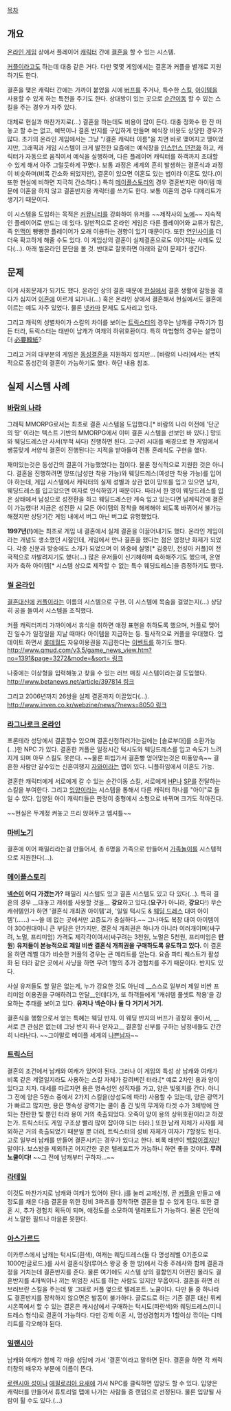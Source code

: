 [[목차]]
== 개요 ==
[[온라인 게임]] 상에서 플레이어 [[캐릭터]] 간에 [[결혼]]을 할 수 있는 시스템.

[[커플]]이라고도 하는데 대충 같은 거다. 다만 몇몇 게임에서는 결혼과 커플을 별개로 지원하기도 한다.

결혼을 맺은 캐릭터 간에는 가까이 붙었을 시에 [[버프]]를 주거나, 특수한 [[스킬]], [[아이템]]을 사용할 수 있게 하는 특전을 주기도 한다. 상대방이 있는 곳으로 [[순간이동]] 할 수 있는 스킬을 주는 경우가 자주 있다.

대체로 현실과 마찬가지로(…) 결혼을 하는데도 비용이 많이 든다. 대충 정화수 한 잔 떠놓고 할 수는 없고, 예복이나 결혼 반지를 구입하게 만들며 예식장 비용도 상당한 경우가 많다. 초기의 온라인 게임에서는 그냥 "/결혼 캐릭터 이름"을 치면 바로 맺어지고 땡이었지만, 그래픽과 게임 시스템이 크게 발전한 요즘에는 예식장을 [[인스턴스 던전]]화 하고, 캐릭터가 자동으로 움직여서 예식을 실행하며, 다른 플레이어 캐릭터를 하객까지 초대할 수 있게 해서 아주 그럴듯하게 꾸몄다. 보통 과정은 세계의 흔히 발생하는 결혼식과 과정이 비슷하며(비록 간소화 되었지만), 결혼이 있으면 이혼도 있는 법이라 이혼도 있다.(이 또한 현실에 비하면 지극히 간소하다.) 특히 [[메이플스토리]]의 경우 결혼반지란 아이템 때문에 이혼을 하지 않고 결혼반지용 캐릭터를 쓰기도 한다. 보통 이혼의 경우 디메리트가 생기기 때문이다.

이 시스템을 도입하는 목적은 [[커뮤니티]]를 강화하여 유저를 ~~제작사의 [[노예]]~~ 지속적인 플레이어로 만드는 데 있다. 일반적으로 온라인 게임은 다른 플레이어와 교류가 많은, 즉 [[인맥]]이 빵빵한 플레이어가 오래 이용하는 경향이 있기 때문이다. 또한 [[연인]]사이를 더더욱 확고하게 해줄 수도 있다. 이 게임상의 결혼이 실제결혼으로도 이어지는 사례도 있다(...). 아래 씰온라인 문단을 볼 것. 반대로 잘못하면 아래와 같이 문제가 생긴다.

== 문제 ==
이게 사회문제가 되기도 했다. 온라인 상의 결혼 때문에 [[현실]]에서 결혼 생활에 갈등을 겪다가 심지어 [[이혼]]에 이르게 되거나(…) 혹은 온라인 상에서 결혼해서 현실에서도 결혼에 이르는 예도 자주 있었다. 물론 [[넷카마]] 문제도 도사리고 있다.

그리고 캐릭의 성별차이가 스킬의 차이를 보이는 [[트릭스터]]의 경우는 남캐를 구하기가 힘든 터라, 트릭스터는 태반이 남캐가 여캐의 하위호환이다. 특히 마법형의 경우는 설명이 더 [[必要韓紙]]?

그리고 거의 대부분의 게임은 [[동성결혼]]을 지원하지 않지만... [바람의 나라]에서는 변칙적으로 동성간의 결혼이 가능하기도 했다. 하단 내용 참조.

== 실제 시스템 사례 ==
=== [[바람의 나라(게임)|바람의 나라]] ===
그래픽 MMORPG로서는 최초로 결혼 시스템을 도입했다.[* 바람의 나라 이전에 '단군의 땅' 이라는 텍스트 기반의 MMORPG에서 이미 결혼 시스템을 선보인 바 있다.] 망또와 웨딩드레스만 사서(무척 싸다) 진행하면 된다. 고구려 시대를 배경으로 한 게임에서 쌩뚱맞게 서양식 결혼이 진행된다는 지적을 받아들여 전통 혼례식도 구현을 했다. 

재미있는것은 동성간의 결혼이 가능했었다는 점이다. 물론 정식적으로 지원한 것은 아니다. 결혼을 진행하려면 망또(남성만 착용 가능)와 웨딩드레스(여성만 착용 가능)를 입어야 하는데, 게임 시스템에서 케릭터의 실제 성별과 상관 없이 망또를 입고 있으면 남자, 웨딩드레스를 입고있으면 여자로 인식하였기 때문이다. 따라서 한 명이 웨딩드레스를 입은 상태에서 남성으로 성전환을 하고 웨딩드레스만 계속 입고 있는다면 남케릭간에 결혼이 가능했다! 지금은 성전환 시 모든 아이템의 장착을 해제해야 되도록 바뀌어서 불가능해졌지만 상당기간 게임 내에서 버그 아닌 버그로 유명했었다.

'''1997년(!)'''에는 최초로 게임 내 결혼에서 실제 결혼을 이끌어내기도 했다. 온라인 게임이라는 개념도 생소했던 시절인데, 게임에서 만나 결혼을 했다는 점은 엄청난 화제가 되었다. 각종 신문과 방송에도 소개가 되었으며 이 와중에 실명[* 김종민, 전성아 커플]이 전국적으로 까발려지기도 했다(...) 많은 유저들이 신기해하며 축하해주기도 했으며, 운영자가 축하 아이템[* 시스템 상으로 제작할 수 없는 특수 웨딩드레스]을 증정하기도 했다.

=== [[씰 온라인]] ===
[[결혼]]대신에 [[커플]]이라는 이름의 시스템으로 구현. 이 시스템에 목숨을 걸었는지(…) 상당히 공을 들여서 시스템을 조직했다.

커플 캐릭터끼리 가까이에서 휴식을 취하면 애정 표현을 취하도록 했으며, 커플로 맺어진 일수가 일정일을 지날 때마다 아이템을 지급하는 등. 필사적으로 커플을 우대했다. 업데이트 하면서 [[롯데월드]] 자유이용권을 지급한다는 [[이벤트]]를 하기도 했다. [[http://www.qmud.com/v3.5/game_news_view.htm?no=1391&page=3272&mode=&sort= 링크]]

나중에는 이상형을 입력해놓고 찾을 수 있는 러브 매칭 시스템이라는걸 도입했다. [[http://www.betanews.net/article/397814 링크]]

그리고 2006년까지 26쌍을 실제 결혼까지 이끌었다(…). [[http://www.inven.co.kr/webzine/news/?news=8050 링크]]

=== [[라그나로크 온라인]] ===
프론테라 성당에서 결혼할수 있으며 결혼신청하러가는길에는 [솔로부대]를 소환가능(...)한 NPC 가 있다. 결혼한 커플은 일정시간 턱시도와 웨딩드레스를 입고 속도가 느려지게 되며 아무 스킬도 못쓴다. ~~물론 피빕가서 결혼빵 얻어맞는것은 미풍양속~~ 결혼한 사람만 갈수있는 신혼여행지 [[하와이|자와이]]라는 맵이 있다. 니플하임에서 이혼도 가능.

결혼한 캐릭터에게 서로에게 갈 수 있는 순간이동 스킬, 서로에게 [[HP]]나 [[SP]]를 전달하는 스킬을 부여한다. 그리고 [[입양]]이라는 시스템을 통해서 다른 캐릭터 하나를 "아이"로 들일 수 있다. 입양된 아이 캐릭터들은 판정이 중형에서 소형으로 바뀌며 크기도 작아진다.

~~현실은 두계정 켜놓고 프리 앉혀두고 엠셔틀~~

=== [[마비노기]] ===
결혼에 이어 패밀리라는걸 만들어서, 총 6명을 가족으로 만들어서 [[가족놀이]]를 시스템적으로 지원한다(…).

=== [[메이플스토리]] === 
'''[[넥슨]]이 어디 가겠는가?''' 패밀리 시스템도 있고 결혼 시스템도 있고 다 있다(…). 특히 결혼의 경우 __대놓고 캐쉬를 사용할 것을__ '''강요'''하고 있다.('''요구'''가 아니라, '''강요'''다!) 무슨 캐쉬템인가 하면 '결혼식 개최권 아이템'과, '일일 턱시도 & [[웨딩 드레스]] 대여 아이템'(……) ~~쓸 데 없는 곳에서만 고증도가 충실하다.~~ 그나마도 복장 대여 아이템이야 300원대이니 큰 부담은 안가지만, 결혼식 개최권은 하나가 아니라 여러개이며(싸구려, 노멀, 프리미엄) 가격도 제각각이여서(싸구려는 3천원, 노멀은 5천원, 프리미엄은 '''만원''') '''유저들이 본능적으로 제일 비싼 결혼식 개최권을 구매하도록 유도하고 있다.''' 이 결혼을 하면 레벨 대가 비슷한 커플의 경우는 큰 메리트를 얻는다. 요즘 파티 퀘스트가 활성화 된 터라 같은 곳에서 사냥을 하면 무려 1할의 추가 경험치를 주기 때문이다. 반지도 있다.

사실 유저들도 할 말은 없는게, 누가 강요한 것도 아닌데 __스스로 일부러 제일 비싼 프리미엄 이용권을 구매하려고 안달__인데다가, 또 하객들에게 '캐쉬템 풀셋트 착용'을 강요하는 추태를 보이고 있다. '''유저나 넥슨이나 둘 다 거기서 거기.'''

결혼식을 행함으로서 얻는 특혜는 웨딩 반지. 이 웨딩 반지의 버프가 굉장히 좋아서, __서로 큰 관심은 없는데 그냥 반지 하나 얻자고__ 결혼할 신부를 구하는 남정네들도 간간히 나타난다. ~~그야말로 메이플 세계의 [[나쁜남자]]~~

=== [[트릭스터]] ===
결혼의 조건에서 남캐와 여캐가 있어야 된다. 그러나 이 게임의 특성 상 남캐와 여캐가 비록 같은 계열일지라도 사용하는 스킬 자체가 갈려버린 터라.[* 예로 2차인 용과 양이 있다고 치자. 대세를 따르자면 용은 명속성인 성직자를 가고, 양은 빛윗치를 간다. 아니 그 전에 양은 5원소 중에서 2가지 스킬을(상성도에 따라) 사용할 수 있는데, 양은 광역기가 빠르고 많지만, 용은 명속성 광역기는 쿨이 좀 긴 빛의 무게와 타겟 수가 3체밖에 안되는 찬란한 빛 뿐인 터라 용이 거의 축출되었다. 오죽이 양이 용의 상위호환이라고 하겠는가. 트릭스터도 게임 구조상 빨리 많이 잡아야 되는 터라.] 또한 남캐 자체가 사자를 제외하곤 거의 축출되었기 때문일 뿐 더러, 트릭스터의 성비 자체가 여자가 7할정도 된다. 고로 일부러 남캐를 만들어 결혼시키는 경우가 있다고 한다. 비록 태반이 [[백합]]이겠지만 말이다. 보스방을 제외하곤 어지간한 곳은 텔레포트가 가능하니 하면 좋을 것이다. '''무려 노쿨이다!''' ~~그 전에 남캐부터 구하자...~~

=== [[라테일]] ===
이것도 마찬가지로 남캐와 여캐가 있어야 된다. j를 눌러 교제신청, 곧 [[커플]]을 만들고 애정도를 채운 다음 결혼을 위한 장비 3파츠를 장착하면 결혼을 할 수 있게 된다. 또한 결혼 시, 추가 경험치 획득이 되며, 애정도를 소모하여 텔레포트가 가능하다. 물론 인던에서 노말한 필드나 마을론 못한다.

=== [[아스가르드]] ===
이카루스에서 남캐는 턱시도(흰색), 여캐는 웨딩드레스(둘 다 명성레벨 0기준으로 1000만글로드.)를 사서 결혼식장(루어스 왕궁 중 한 방)에서 각종 주례사와 함께 결혼과정을 거치는데 결혼반지를 준다. 물론 여기에도 시스템 상의 결함인지 어쩐진 몰라도 결혼반지를 4개씩이나 끼는 위엄찬 시도를 하는 사람도 있지만 무옵이다. 결혼을 하면 러브러브란 스킬을 주는데 말 그대로 커플 옆으로 텔레포트. 노쿨이다. 다만 둘 중 하나라도 결혼반지를 장착하지 않으면은 발동이 불가하다. 글로드로 하는 기존 결혼 대신 뤼케시온쪽에서 할 수 있는 결혼은 캐시샵에서 구매하는 턱시도(파란색)와 웨딩드레스(미니드레스 형식)로 결혼이 가능하다. 다만 강제 이혼 시, 명성경험치가 1할이상 깎이는 디메리트를 각오해야 된다.

=== [[일랜시아]] ===
남캐와 여캐가 함께 각 마을 성당에 가서 '결혼'이라고 말하면 된다. 결혼을 하면 각 캐릭터창의 배우자 부분에 이름이 뜬다.

[[일랜시아/마을과 던전#s-2.2|로랜시아 성]]이나 [[일랜시아/마을과 던전#s-3.3|에필로리아 요새]]에 가서 NPC를 클릭하면 입양도 할 수 있다. 입양은 캐릭터를 만들어서 튜토리얼 맵에 나가는 사람들 중 랜덤으로 선정된다. 물론 입양될 사람이 튈 수도 있다.(...) 
